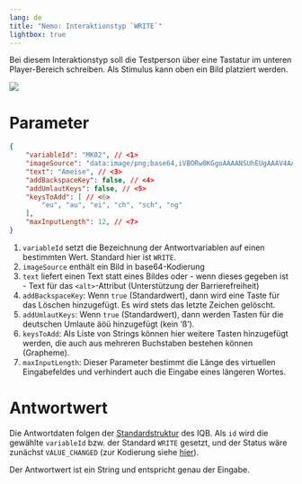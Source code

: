 ```yaml
---
lang: de
title: "Nemo: Interaktionstyp `WRITE`"
lightbox: true
---
```


Bei diesem Interaktionstyp soll die Testperson über eine Tastatur im unteren Player-Bereich schreiben. Als Stimulus kann oben ein Bild platziert werden.

![](assets/interaction-write.png)

# Parameter

```json
{
    "variableId": "MK02", // <1>
    "imageSource": "data:image/png;base64,iVBORw0KGgoAAAANSUhEUgAAAV4AAAFeCAYAAADNK...", // <2>
    "text": "Ameise", // <3>
    "addBackspaceKey": false, // <4>
    "addUmlautKeys": false, // <5>
    "keysToAdd": [ // <6>
        "eu", "au", "ei", "ch", "sch", "ng"
    ],
    "maxInputLength": 12, // <7>
}
```
1. `variableId` setzt die Bezeichnung der Antwortvariablen auf einen bestimmten Wert. Standard hier ist `WRITE`.
2. `imageSource` enthält ein Bild in base64-Kodierung
3. `text` liefert einen Text statt eines Bildes oder - wenn dieses gegeben ist - Text für das `<alt>`-Attribut (Unterstützung der Barrierefreiheit)
4. `addBackspaceKey`: Wenn `true` (Standardwert), dann wird eine Taste für das Löschen hinzugefügt. Es wird stets das letzte Zeichen gelöscht.
5. `addUmlautKeys`: Wenn `true` (Standardwert), dann werden Tasten für die deutschen Umlaute äöü hinzugefügt (kein 'ß').
6. `keysToAdd`: Als Liste von Strings können hier weitere Tasten hinzugefügt werden, die auch aus mehreren Buchstaben bestehen können (Grapheme).
7. `maxInputLength`: Dieser Parameter bestimmt die Länge des virtuellen Eingabefeldes und verhindert auch die Eingabe eines längeren Wortes.

# Antwortwert

Die Antwortdaten folgen der [Standardstruktur](../../../coding/data-structures/response.qmd) des IQB. Als `id` wird die gewählte `variableId` bzw. der Standard `WRITE` gesetzt, und der Status wäre zunächst `VALUE_CHANGED` (zur Kodierung siehe [hier](reponses.qmd)).

Der Antwortwert ist ein String und entspricht genau der Eingabe.